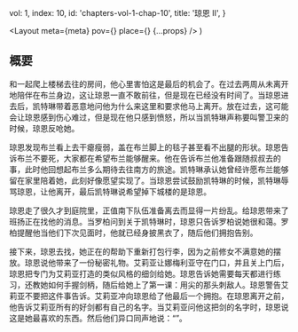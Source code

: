 
  vol: 1,
  index: 10,
  id: 'chapters-vol-1-chap-10',
  title: '琼恩 II',
}

  <Layout
    meta={meta}
    pov={<WikiLink name="琼恩·雪诺" />}
    place={<WikiLink name="临冬城" />}
    {...props}
  />
)

## 概要

<WikiLink name="琼恩" />和<WikiLink name="白灵" />一起爬上楼梯去往<WikiLink name="布兰" />的房间，他心里害怕这是最后的机会了。<WikiLink name="凯特琳" />在过去两周从未离开地陪伴在布兰身边，这让琼恩一直不敢前往，但是现在已经没有时间了。当琼恩进去后，凯特琳带着恶意地问他为什么来这里和要求他马上离开。放在过去，这可能会让琼恩感到伤心难过，但是现在他只感到愤怒，所以当凯特琳声称要叫警卫来的时候，琼恩反呛她。

琼恩发现布兰看上去干瘪瘦弱，盖在布兰脚上的毯子甚至看不出腿的形状。琼恩告诉布兰不要死，大家都在希望布兰能够醒来。他在告诉布兰他准备跟随<WikiLink name="班扬" />叔叔去<WikiLink name="长城" linkName="绝境长城" />的事，此时他回想起布兰多么期待去往南方的旅途。凯特琳承认她曾经许愿布兰能够留在家里陪着她，此刻好像愿望实现了。当琼恩尝试鼓励凯特琳的时候，凯特琳辱骂琼恩，让他离开，最后凯特琳说希望掉下城楼的是琼恩。

琼恩走了很久才到庭院里，正值南下队伍准备离去而显得一片纷乱。<WikiLink name="罗柏" />给琼恩带来了班扬正在找他的消息。当罗柏问到关于凯特琳时，琼恩只告诉罗柏说她很和蔼。罗柏提醒他当他们下次见面时，他就已经身披黑衣了，随后他们拥抱告别。

接下来，琼恩去找<WikiLink name="艾莉亚" />，她正在<WikiLink name="娜梅利亚" />的帮助下重新打包行李，因为之前<WikiLink name="茉丹" />修女不满意她的摆放。琼恩说他带来了一份秘密礼物。艾莉亚让娜梅利亚守在门口，并且关上门后，琼恩把专门为艾莉亚打造的类似<WikiLink name="布拉佛斯" />风格的细剑给她。琼恩告诉她需要每天都进行练习，还教她如何手握剑柄，随后给她上了第一课：用尖的那头刺敌人。琼恩警告艾莉亚不要把这件事告诉<WikiLink name="珊莎" />。艾莉亚冲向琼恩给了他最后一个拥抱。在琼恩离开之前，他告诉艾莉亚所有的好剑都有自己的名字。当艾莉亚问他这把剑的名字时，琼恩说这是她最喜欢的东西。然后他们异口同声地说：“<WikiLink name="缝衣针" />”。

<Illustration
  width="50vw"
  src="https://awoiaf.westeros.org/images/d/d7/Lucas_Durham_Aryas_gift.jpg"
  desc="琼恩将缝衣针送给艾莉亚"
/>
